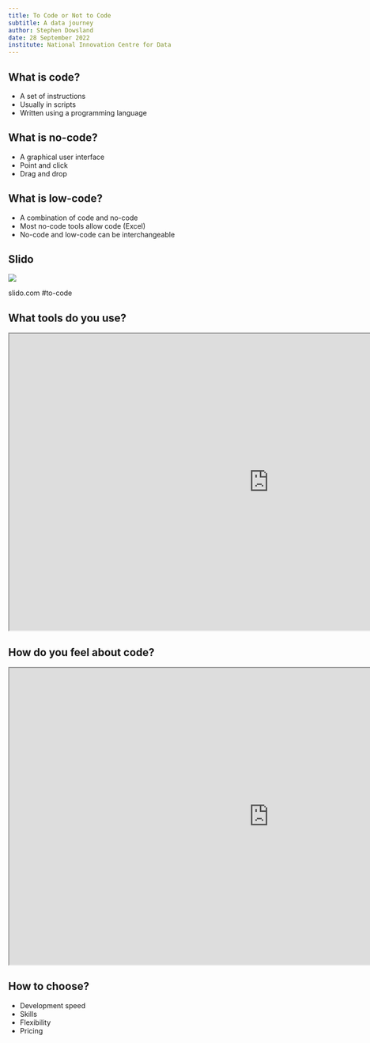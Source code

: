 ```yaml
---
title: To Code or Not to Code
subtitle: A data journey
author: Stephen Dowsland
date: 28 September 2022
institute: National Innovation Centre for Data
---
```


## What is code?
- A set of instructions
- Usually in scripts
- Written using a programming language

## What is no-code?
- A graphical user interface
- Point and click
- Drag and drop

## What is low-code?
- A combination of code and no-code
- Most no-code tools allow code (Excel)
- No-code and low-code can be interchangeable

## Slido

![](img/qr.png)

slido.com
#to-code

## What tools do you use?

<iframe width="1050" height="600" src="https://app.sli.do/event/tJ8qTVJwo2tGcoXXwAVQNd/embed/polls/b9410bb2-4d95-413b-ab8b-1869c6e3cc37"></iframe>


## How do you feel about code?

<iframe width="1050" height="600" src="https://app.sli.do/event/tJ8qTVJwo2tGcoXXwAVQNd/embed/polls/f598ca26-03dc-40e9-8d65-7b5dc62fac2d"></iframe>


## How to choose?

- Development speed
- Skills
- Flexibility
- Pricing

